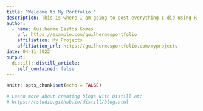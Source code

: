 ```yaml
---
title: "Welcome to My Portfolio!"
description: This is where I am going to post everything I did using R and other programming languages!
author:
  - name: Guilherme Bastos Gomes 
    url: https://example.com/guilhermesportfolio
    affiliation: My Projects
    affiliation_url: https://guilhermesportfolio.com/myprojects
date: 04-11-2022
output:
  distill::distill_article:
    self_contained: false
---
```


```r
knitr::opts_chunk$set(echo = FALSE)

# Learn more about creating blogs with Distill at:
# https://rstudio.github.io/distill/blog.html

```



